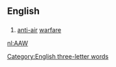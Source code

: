 ==English==

==={{initialism}}===
{{en-initialism}}

# {{military}} [[anti-air]] [[warfare]]

[[Category:English three-letter words]]

[[nl:AAW]]
